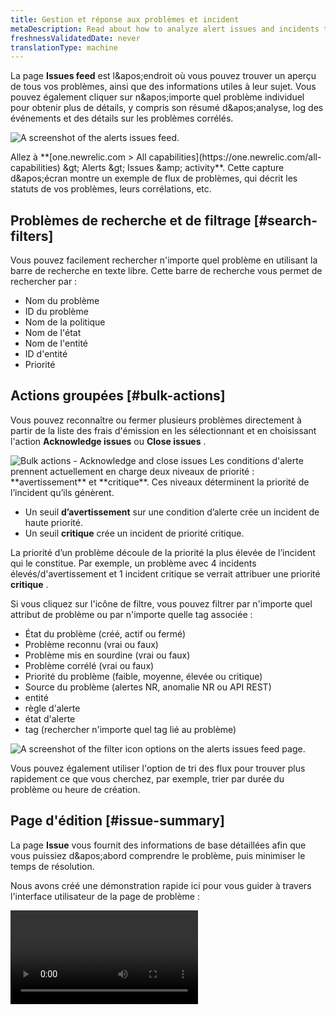 ```yaml
---
title: Gestion et réponse aux problèmes et incident
metaDescription: Read about how to analyze alert issues and incidents to determine the root cause of an issue.
freshnessValidatedDate: never
translationType: machine
---
```


La page <DNT>**Issues feed**</DNT> est l&amp;apos;endroit où vous pouvez trouver un aperçu de tous vos problèmes, ainsi que des informations utiles à leur sujet. Vous pouvez également cliquer sur n&amp;apos;importe quel problème individuel pour obtenir plus de détails, y compris son résumé d&amp;apos;analyse, log des événements et des détails sur les problèmes corrélés.

<img
  title="The alerts issues feed."
  alt="A screenshot of the alerts issues
  feed."
  src="/images/accounts_screenshot-full_issue-feed.webp"
/>

<figcaption>
  Allez à <DNT>**[one.newrelic.com &gt; All capabilities](https://one.newrelic.com/all-capabilities) &amp;gt; Alerts &amp;gt; Issues &amp;amp; activity**</DNT>. Cette capture d&amp;apos;écran montre un exemple de flux de problèmes, qui décrit les statuts de vos problèmes, leurs corrélations, etc.
</figcaption>

## Problèmes de recherche et de filtrage [#search-filters]

Vous pouvez facilement rechercher n&apos;importe quel problème en utilisant la barre de recherche en texte libre. Cette barre de recherche vous permet de rechercher par :

* Nom du problème
* ID du problème
* Nom de la politique
* Nom de l&apos;état
* Nom de l&apos;entité
* ID d&apos;entité
* Priorité

## Actions groupées [#bulk-actions]

Vous pouvez reconnaître ou fermer plusieurs problèmes directement à partir de la liste des frais d&apos;émission en les sélectionnant et en choisissant l&apos;action <DNT>**Acknowledge issues**</DNT> ou <DNT>**Close issues**</DNT> .

<img title="Bulk actions - Acknowledge and close issues" alt="Bulk actions - Acknowledge and close issues" src="/images/alerts_screenshot-crop_issues-acknowledge-close-issues.webp" />

<Callout variant="important">
  Les conditions d&apos;alerte prennent actuellement en charge deux niveaux de priorité : **avertissement** et **critique**. Ces niveaux déterminent la priorité de l’incident qu’ils génèrent.

  * Un seuil **d’avertissement** sur une condition d’alerte crée un incident de haute priorité.
  * Un seuil **critique** crée un incident de priorité critique.

  La priorité d’un problème découle de la priorité la plus élevée de l’incident qui le constitue. Par exemple, un problème avec 4 incidents élevés/d&apos;avertissement et 1 incident critique se verrait attribuer une priorité **critique** .
</Callout>

Si vous cliquez sur l&apos;icône de filtre, vous pouvez filtrer par n&apos;importe quel attribut de problème ou par n&apos;importe quelle tag associée :

* État du problème (créé, actif ou fermé)
* Problème reconnu (vrai ou faux)
* Problème mis en sourdine (vrai ou faux)
* Problème corrélé (vrai ou faux)
* Priorité du problème (faible, moyenne, élevée ou critique)
* Source du problème (alertes NR, anomalie NR ou API REST)
* entité
* règle d&apos;alerte
* état d&apos;alerte
* tag (rechercher n&apos;importe quel tag lié au problème)

<img title="Filter icon options on the alerts issues feed page." alt="A screenshot of the filter icon options on the alerts issues feed page." src="/images/accounts_screenshot-crop_issue-feed-filter-icon.webp" />

Vous pouvez également utiliser l&apos;option de tri des flux pour trouver plus rapidement ce que vous cherchez, par exemple, trier par durée du problème ou heure de création.

## Page d&apos;édition [#issue-summary]

La page <DNT>**Issue**</DNT> vous fournit des informations de base détaillées afin que vous puissiez d&amp;apos;abord comprendre le problème, puis minimiser le temps de résolution.

Nous avons créé une démonstration rapide ici pour vous guider à travers l&apos;interface utilisateur de la page de problème :

<Video type="wistia" id="b13vkx69yv" />

### Page À propos du problème [#about-issue-page]

<Collapser id="issue page details" title="Page À propos du problème">
  Le <DNT>**Issue page**</DNT> comprend les sections suivantes :

  * <DNT>**Issue payload:**</DNT> Cela vous fournit les détails de la charge utile du problème et vous permet de copier la charge utile en un clic.

  * <DNT>**Issue destinations:**</DNT> Sous le nom du problème, vous verrez une catégorie appelée Notifié, qui présentera vos destinations. Passez la souris sur les destinations et vous verrez une présentation détaillée des destinations et un lien vers le ticket qui a été ouvert.

  * <DNT>**Issue duration:**</DNT> En haut du nom du problème, vous verrez la durée du problème.

  * <DNT>**Number of incidents:**</DNT> En haut de la section d&amp;apos;activité incident , vous verrez le nombre total d&amp;apos;incidents dans le problème.

  * <DNT>**Incident list:**</DNT> Sur le côté gauche de la section d&amp;apos;activité incident , vous verrez la liste des activités incident , qui affiche les informations les plus pertinentes sur chaque incident telles que la priorité, l&amp;apos;état, le nom de l&amp;apos;incident, la date et l&amp;apos;heure de sa création et la durée. Vous pouvez également trier la liste par durée, par incident mis en sourdine, du plus récent au plus ancien et par incident critique à faible. Enfin, vous pouvez filtrer uniquement par incident ouvert en activant le bouton <DNT>**Show open only**</DNT> .

  * <DNT>**Incident activity chosen:**</DNT> Cliquer sur un incident dans la liste des activités incident ouvrira l&amp;apos;incident sur la droite dans un mode d&amp;apos;affichage complet, qui inclura des informations telles que la règle d&amp;apos;alerte, la condition d&amp;apos;alerte et le type de condition d&amp;apos;alerte.

  * <DNT>**Incident graph:**</DNT> Cliquer sur un incident dans la liste des activités incident ouvrira également le graphique incident dans son intégralité, ce qui vous permettra de mieux visualiser les périodes de dégradation, incident et de récupération.

  * <DNT>**User actions (above the chart):**</DNT> Cliquer sur un incident dans la liste des activités d&amp;apos;incident affichera certaines actions que vous pouvez effectuer :

    * Une URL de livre d&apos;exécution apparaîtra ici si cette condition a une URL de livre d&apos;exécution définie.
    * Un bouton d&apos;aperçu de l&apos;entité qui vous redirige vers la page de résumé de l&apos;entité avec la fenêtre de temps de l&apos;incident (tout type d&apos;entité).
    * Un bouton <DNT>**See errors**</DNT> apparaît uniquement lorsqu&amp;apos;il existe des groupes d&amp;apos;erreurs de la boîte de réception des erreurs qui sont liés à la même entité et qui se sont produits dans la même fenêtre temporelle que l&amp;apos;incident.
    * L&apos;icône de points de suspension <DNT>**...**</DNT> possède un menu déroulant qui contient l&amp;apos;option de fermer un certain incident (uniquement lorsque le problème comporte plus d&amp;apos;un incident) et affiche également les frais incident .

  * <DNT>**Incident entity section (below the chart):**</DNT> Si vous cliquez sur un incident dans la liste des activités d&amp;apos;incident, vous verrez ce qui suit :

    * L&apos;entité impactée, le type d&apos;entité et le nom du compte de cet incident appartiennent à.

    * Une liste de balises (balises d&apos;entité et de condition) et leurs valeurs. Cliquez sur le bouton <DNT>**Show all**</DNT> pour afficher toutes les balises.

      <img title="The Issues & activity page and its different sections: Issue payload, destinations, duration, and incident number, activity list, graph, and entity list." alt="A screenshot of the Issues & activity page and its different sections: Issue payload, destinations, duration, and incident number, activity list, graph, and entity list." src="/images/accounts_screenshot-crop_new-issue-page.webp" />
</Collapser>

## Autopsie [#postmortem-intro]

Une autopsie est un processus rétrospectif que les équipes utilisent pour analyser ce qui a fonctionné et ce qui n&apos;a pas fonctionné lors de la réponse et de la résolution d&apos;un incident.

Dans la plateforme New Relic , la fonctionnalité post-mortem est un outil qui collecte automatiquement les données liées à un incident, permettant à votre équipe de se concentrer sur l&apos;analyse et les éléments d&apos;action pour améliorer les réponses aux incidents futurs.

L&apos;autopsie comprend :

* Le compte rendu d&apos;un incident, y compris les descriptions
* Chronologie de l&apos;incident
* L&apos;impact de l&apos;incident
* Les causes profondes de l&apos;incident
* Mesures d&apos;atténuation prises par votre équipe
* Mesures de suivi pour éviter que l&apos;incident ne se reproduise à l&apos;avenir

Pour connaître les étapes détaillées sur la création d&apos;un post-mortem ou pour regarder notre démonstration, visitez notre page [de documentation Post-mortem](/docs/alerts-applied-intelligence/applied-intelligence/postmortems-applied-intelligence/) .

## Entité impactée et carte des enjeux

<img title="The issue entity map view." alt="A screenshot of the issue entity map view." src="/images/accounts_screenshot-crop_issue-map-final.webp" />

<figcaption>
  Passez la souris sur une entité pour voir plus d’informations à son sujet.
</figcaption>

Dans la section <DNT>**Impacted entities**</DNT> , une carte des problèmes est disponible pour tout problème impliquant deux entités ou plus. La [carte](/docs/new-relic-one/use-new-relic-one/ui-data/maps-in-context/) montre non seulement l’entité affectée, mais aussi les services et les ressources directement liés à cette entité.

<DNT>**Impacted entities:**</DNT> Une entité est tout ce qui possède des données que vous pouvez monitorer. Plus précisément, ils se concentrent sur les incidents provenant des sources New Relic , en extrayant l&amp;apos;entité et en fournissant un résumé. Chaque entité est unique. Vous pouvez voir votre entité dans une liste ou sur une carte.

Selon les données d’un problème, ces quatre sections peuvent apparaître ensemble pour chaque problème ou séparément. Il vous suffit de cliquer sur les 3 points à côté de l&apos;entité pour ouvrir le menu déroulant avec les options suivantes :

* <DNT>**See dashboards**</DNT> aide l&amp;apos;utilisateur de votre compte à consulter et à interagir avec [les dashboards](/docs/query-your-data/explore-query-data/dashboards/introduction-dashboards/) que vous avez créés et qui sont liés à une entité. Les requêtes que vous avez exécutées pour alimenter les différents widgets sont automatiquement mappées à l&amp;apos;entité chaque fois que possible et vous sont présentées ici pour un accès et une découverte rapides.
* <DNT>**Entity view**</DNT> ouvrira la page d&amp;apos;anomalie de l&amp;apos;application. Ceci est uniquement disponible pour les applications configurées pour la détection proactive.
* Il existe deux types de <DNT>**deployment events**</DNT>: le déploiement et le déploiement associé. Cliquez sur <DNT>**[Show all deployments](/whats-new/applied-intelligence-deployment-events-issue-feed)**</DNT> pour voir tous vos événements de déploiement dès leur arrivée, ou cliquez sur un déploiement spécifique pour voir sa page de déploiement <InlinePopover type="apm" />. La [pageAPM déploiement](/docs/change-tracking/change-tracking-view-analyze/#deployment-details) répertorie les déploiements récents et leur impact sur les scores Apdex, le temps de réponse, le débit et les erreurs de votre utilisateur final et du serveur d&amp;apos;application. Cette section n&amp;apos;apparaîtra que si New Relic a identifié une application sous l&amp;apos;entité impactée qui a été déployée.

## Chronologie et log des problèmes [#visual-timeline]

La chronologie des problèmes, telle que présentée ci-dessous, vous montre une répartition des éléments suivants :

* incident
* Les tendances en cours
* Quels incidents sont actifs
* Quels incidents sont résolus
* Qu&apos;est-ce qui est corrélé les uns aux autres
* Différentes étapes clés à différents niveaux de problématique

<img title="An example issue timeline." alt="A screenshot example issue timeline." src="/images/accounts_screenshot-crop_incidents-timeline.webp" />

Si vous souhaitez consulter les logs des problèmes, vous pouvez simplement basculer vers le bouton log des problèmes où vous pourrez afficher l&apos;horaire et les détails notification . Vous pouvez également cliquer sur « Afficher plus » pour voir le log complet des problèmes.

<img title="Issue Log View." alt="A screenshot example issue logs." src="/images/accounts_screenshot-crop_issue-log.webp" />

De plus, vous verrez une ligne grise en haut de la chronologie. Par rapport à la chronologie visuelle qui montre les changements apportés à chaque incident, la ligne grise représente les changements apportés au problème.

<img title="The incident intelligence issue timeline with event detail." alt="A screenshot of the incident intelligence issue timeline with event detail." src="/images/accounts_screenshot-crop_new-issue-timeline-grey.webp" />

<figcaption>
  Passez la souris sur la ligne grise pour voir les détails de l&apos;événement.
</figcaption>

Enfin, passez la souris sur l’incident pour voir des informations sur l’emplacement, le moment et le niveau d’importance d’un incident spécifique.

<img title="The incident intelligence issue timeline with critical event detail." alt="A screenshot of the incident intelligence issue timeline with critical event detail." src="/images/accounts_screenshot-crop_new-issue-timeline.webp" />

<figcaption>
  Cette figure montre un incident particulier peuplé le 11 janvier avec un niveau de <DNT>**Critical**</DNT>.
</figcaption>

Pour afficher les numéros au format texte, dans le coin droit, cliquez sur <DNT>**Switch to issue log view.**</DNT>

## Utiliser les décisions [#decisions]

Pour réduire davantage le bruit ou obtenir une meilleure corrélation incident , vous pouvez modifier ou personnaliser vos décisions. Les décisions déterminent la manière dont les incidents sont regroupés.

Pour commencer, reportez-vous à [Décisions](/docs/new-relic-one/use-new-relic-one/new-relic-ai/get-started-decisions).